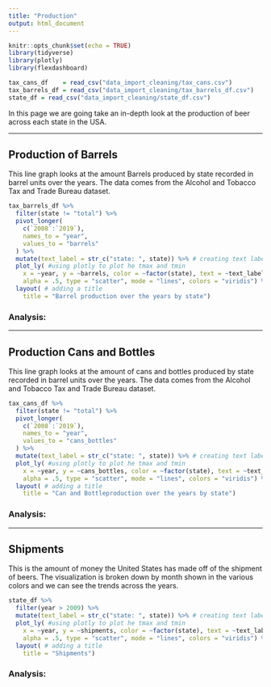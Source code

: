 ```yaml
---
title: "Production"
output: html_document
---
```


```r
knitr::opts_chunk$set(echo = TRUE)
library(tidyverse)
library(plotly)
library(flexdashboard)

tax_cans_df    = read_csv("data_import_cleaning/tax_cans.csv")
tax_barrels_df = read_csv("data_import_cleaning/tax_barrels_df.csv")
state_df = read_csv("data_import_cleaning/state_df.csv")
```

In this page we are going take an in-depth look at the production of beer across each state in the USA. 

---

## Production of Barrels 
This line graph looks at the amount Barrels produced by state recorded in barrel units over the years. The data comes from the Alcohol and Tobacco Tax and Trade Bureau dataset. 

```r
tax_barrels_df %>%
  filter(state != "total") %>%
  pivot_longer(
    c(`2008`:`2019`),
    names_to = "year",
    values_to = "barrels"
  ) %>%
  mutate(text_label = str_c("state: ", state)) %>% # creating text label 
  plot_ly( #using plotly to plot he tmax and tmin 
    x = ~year, y = ~barrels, color = ~factor(state), text = ~text_label,
    alpha = .5, type = "scatter", mode = "lines", colors = "viridis") %>%
  layout( # adding a title 
    title = "Barrel production over the years by state")
```

### Analysis: 

---


## Production Cans and Bottles

This line graph looks at the amount of cans and bottles produced by state recorded in barrel units over the years. The data comes from the Alcohol and Tobacco Tax and Trade Bureau dataset.

```r
tax_cans_df %>%
  filter(state != "total") %>%
  pivot_longer(
    c(`2008`:`2019`),
    names_to = "year",
    values_to = "cans_bottles"
  ) %>%
  mutate(text_label = str_c("state: ", state)) %>% # creating text label 
  plot_ly( #using plotly to plot he tmax and tmin 
    x = ~year, y = ~cans_bottles, color = ~factor(state), text = ~text_label,
    alpha = .5, type = "scatter", mode = "lines", colors = "viridis") %>%
  layout( # adding a title 
    title = "Can and Bottleproduction over the years by state")
```

### Analysis: 

--- 

## Shipments 
This is the amount of money the United States has made off of the shipment of beers. The visualization is broken down by month shown in the various colors and we can see the trends across the years.

```r
state_df %>%
  filter(year > 2009) %>%
  mutate(text_label = str_c("state: ", state)) %>% # creating text label 
  plot_ly( #using plotly to plot he tmax and tmin 
    x = ~year, y = ~shipments, color = ~factor(state), text = ~text_label,
    alpha = .5, type = "scatter", mode = "lines", colors = "viridis") %>%
  layout( # adding a title 
    title = "Shipments")
```

### Analysis: 
